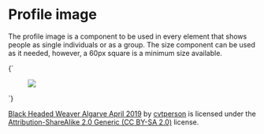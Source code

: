 
<Meta title="Patterns/Profile image" />

# Profile image

The profile image is a component to be used in every element that shows people as single individuals or as a group. The
size component can be used as it needed, however, a 60px square is a minimum size available.

<Preview>
  <Story name="default" parameters={{
    design: figmaConfig('6728%3A329')}}>{`
    <figure class="image is-square">
      <img class="profile" src="demo/profile.jpg">
    </figure>
    `}</Story>
</Preview>

[Black Headed Weaver Algarve April 2019](https://www.flickr.com/photos/131806380@N05/47780785251)
by
[cvtperson](https://www.flickr.com/photos/131806380@N05)
is licensed under the
[Attribution-ShareAlike 2.0 Generic (CC BY-SA 2.0)](https://creativecommons.org/licenses/by-sa/2.0/)
license.

